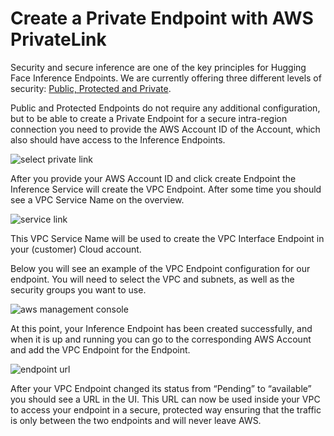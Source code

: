 # Create a Private Endpoint with AWS PrivateLink

Security and secure inference are one of the key principles for Hugging Face Inference Endpoints. We are currently offering three different levels of security: [Public, Protected and Private](/secruity).

Public and Protected Endpoints do not require any additional configuration, but to be able to create a Private Endpoint for a secure intra-region connection you need to provide the AWS Account ID of the Account, which also should have access to the Inference Endpoints.

<img
  src="https://raw.githubusercontent.com/huggingface/hf-endpoints-documentation/main/assets/6_private_type.png"
  alt="select private link"
/>

After you provide your AWS Account ID and click create Endpoint the Inference Service will create the VPC Endpoint. After some time you should see a VPC Service Name on the overview.

<img
  src="https://raw.githubusercontent.com/huggingface/hf-endpoints-documentation/main/assets/6_service_name.png"
  alt="service link"
/>

This VPC Service Name will be used to create the VPC Interface Endpoint in your (customer) Cloud account.

Below you will see an example of the VPC Endpoint configuration for our endpoint. You will need to select the VPC and subnets, as well as the security groups you want to use.

<img
  src="https://raw.githubusercontent.com/huggingface/hf-endpoints-documentation/main/assets/6_aws.png"
  alt="aws management console"
/>

At this point, your Inference Endpoint has been created successfully, and when it is up and running you can go to the corresponding AWS Account and add the VPC Endpoint for the Endpoint.

<img
  src="https://raw.githubusercontent.com/huggingface/hf-endpoints-documentation/main/assets/6_private_with_url.png"
  alt="endpoint url"
/>

After your VPC Endpoint changed its status from “Pending” to “available” you should see a URL in the UI. This URL can now be used inside your VPC to access your endpoint in a secure, protected way ensuring that the traffic is only between the two endpoints and will never leave AWS.
